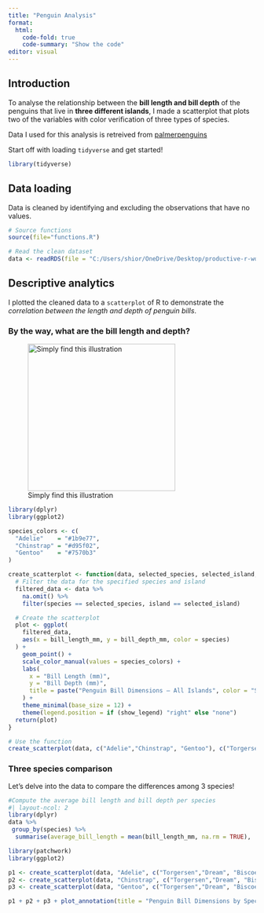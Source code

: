 ```yaml
---
title: "Penguin Analysis"
format: 
  html:
    code-fold: true
    code-summary: "Show the code"
editor: visual
---
```


## Introduction

To analyse the relationship between the **bill length and bill depth** of the penguins that live in **three different islands**, I made a scatterplot that plots two of the variables with color verification of three types of species.

Data I used for this analysis is retreived from [palmerpenguins](https://allisonhorst.github.io/palmerpenguins/)

Start off with loading `tidyverse` and get started!

```r
library(tidyverse)
```

## Data loading

Data is cleaned by identifying and excluding the observations that have no values.

```r
# Source functions
source(file="functions.R")

# Read the clean dataset
data <- readRDS(file = "C:/Users/shior/OneDrive/Desktop/productive-r-workflow/input/clean_data.rds")
```

## Descriptive analytics

I plotted the cleaned data to a `scatterplot` of R to demonstrate the *correlation between the length and depth of penguin bills*.

### By the way, what are the bill length and depth?

![Simply find this illustration](asset/culmen_depth.png){width="300"}

```r
library(dplyr)
library(ggplot2)

species_colors <- c(
  "Adelie"    = "#1b9e77",
  "Chinstrap" = "#d95f02",
  "Gentoo"    = "#7570b3"
)

create_scatterplot <- function(data, selected_species, selected_island, show_legend = TRUE) {
  # Filter the data for the specified species and island
  filtered_data <- data %>%
    na.omit() %>%
    filter(species == selected_species, island == selected_island)

  # Create the scatterplot
  plot <- ggplot(
    filtered_data,
    aes(x = bill_length_mm, y = bill_depth_mm, color = species)
  ) +
    geom_point() +
    scale_color_manual(values = species_colors) +
    labs(
      x = "Bill Length (mm)",
      y = "Bill Depth (mm)",
      title = paste("Penguin Bill Dimensions — All Islands", color = "Species")
    ) +
    theme_minimal(base_size = 12) +
    theme(legend.position = if (show_legend) "right" else "none")
  return(plot)
}

# Use the function
create_scatterplot(data, c("Adelie","Chinstrap", "Gentoo"), c("Torgersen","Dream", "Biscoe"))
```

### Three species comparison

Let's delve into the data to compare the differences among 3 species!

```r
#Compute the average bill length and bill depth per species
#| layout-ncol: 2
library(dplyr)
data %>%
 group_by(species) %>% 
  summarise(average_bill_length = mean(bill_length_mm, na.rm = TRUE),   average_bill_depth = mean(bill_depth_mm, na.rm = TRUE))
```

```r
library(patchwork)
library(ggplot2)

p1 <- create_scatterplot(data, "Adelie", c("Torgersen","Dream", "Biscoe"), show_legend = FALSE) + labs(title = NULL)
p2 <- create_scatterplot(data, "Chinstrap", c("Torgersen","Dream", "Biscoe"), show_legend = FALSE) + labs(title = NULL)
p3 <- create_scatterplot(data, "Gentoo", c("Torgersen","Dream", "Biscoe"), show_legend = FALSE) + labs(title = NULL)

p1 + p2 + p3 + plot_annotation(title = "Penguin Bill Dimensions by Species")

```
